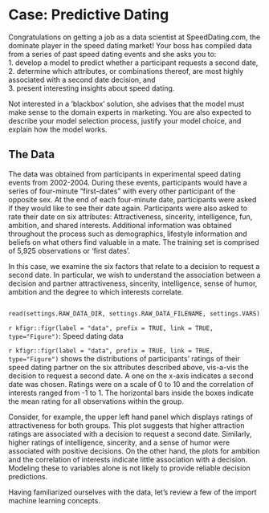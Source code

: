 # Case: Predictive Dating
Congratulations on getting a job as a data scientist at SpeedDating.com, the dominate player in the speed dating market! Your boss has compiled data from a series of past speed dating events and she asks you to:  
1. develop a model to predict whether a participant requests a second date,  
2. determine which attributes, or combinations thereof, are most highly associated with a second date decision, and      
3. present interesting insights about speed dating.

Not interested in a 'blackbox' solution, she advises that the model must make sense to the domain experts in marketing. You are also expected to describe your model selection process, justify your model choice, and explain how the model works.

## The Data 
The data was obtained from participants in experimental speed dating events from 2002-2004.  During these events, participants would have a series of four-minute “first-dates” with every other participant of the opposite sex. At the end of each four-minute date, participants were asked if they would like to see their date again.  Participants were also asked to rate their date on six attributes: Attractiveness, sincerity, intelligence, fun, ambition, and shared interests. Additional information was obtained throughout the process such as demographics, lifestyle information and beliefs on what others find valuable in a mate. The training set is comprised of 5,925 observations or 'first dates'.

In this case, we examine the six factors that relate to a decision to request a second date. In particular, we wish to understand the association between a decision and partner attractiveness, sincerity, intelligence, sense of humor, ambition and the degree to which interests correlate.

```python

```

```python
read(settings.RAW_DATA_DIR, settings.RAW_DATA_FILENAME, settings.VARS)
```

`r kfigr::figr(label = "data", prefix = TRUE, link = TRUE, type="Figure")`: Speed dating data

`r kfigr::figr(label = "data", prefix = TRUE, link = TRUE, type="Figure")` shows the distributions of participants' ratings of their speed dating partner on the six attributes described above, vis-a-vis the decision to request a second date.  A one on the x-axis indicates a second date was chosen. Ratings were on a scale of 0 to 10 and the correlation of interests ranged from -1 to 1. The horizontal bars inside the boxes indicate the mean rating for all observations within the group.

Consider, for example, the upper left hand panel which displays ratings of attractiveness for both groups.  This plot suggests that higher attraction ratings are associated with a decision to request a second date. Similarly, higher ratings of intelligence, sincerity, and a sense of humor were associated with positive decisions. On the other hand, the plots for ambition and the correlation of interests indicate little association with a decision. Modeling these to variables alone is not likely to provide reliable decision predictions.

Having familiarized ourselves with the data, let's review a few of the import machine learning concepts. 